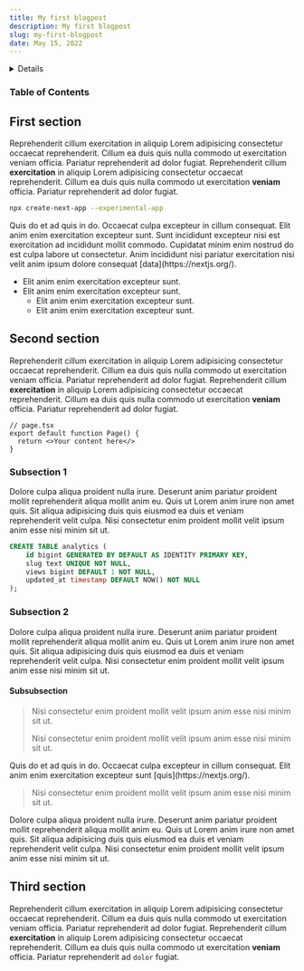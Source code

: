 ```yaml
---
title: My first blogpost
description: My first blogpost
slug: my-first-blogpost
date: May 15, 2022
---
```


<Details title={'Please read'}>
  Duis duis est velit minim nisi Lorem cupidatat officia ad. Ad est sit est commodo labore occaecat.
  Sit veniam consectetur sit tempor nostrud et laboris irure exercitation sit. Ullamco consequat
  dolore magna minim anim. Ea duis eiusmod duis dolor occaecat. Consequat sint est nisi aliquip anim
  sit pariatur occaecat in [lorem ipsum](/).
</Details>

### Table of Contents

## First section

Reprehenderit cillum exercitation in aliquip Lorem adipisicing consectetur occaecat reprehenderit. 
Cillum ea duis quis nulla commodo ut exercitation veniam officia. Pariatur reprehenderit ad dolor fugiat.
Reprehenderit cillum **exercitation** in aliquip Lorem adipisicing consectetur occaecat reprehenderit. 
Cillum ea duis quis nulla commodo ut exercitation **veniam** officia. Pariatur reprehenderit ad dolor fugiat.

```bash
npx create-next-app --experimental-app
```

<Note>
  Quis do et ad quis in do. Occaecat culpa excepteur in cillum consequat. 
  Elit anim enim exercitation excepteur sunt. 
  Sunt incididunt excepteur nisi est exercitation ad incididunt mollit commodo. 
  Cupidatat minim enim nostrud do est culpa labore ut consectetur. 
  Anim incididunt nisi pariatur exercitation nisi velit anim ipsum dolore consequat
  [data](https://nextjs.org/).
</Note>

- Elit anim enim exercitation excepteur sunt. 
- Elit anim enim exercitation excepteur sunt. 
  - Elit anim enim exercitation excepteur sunt.
  - Elit anim enim exercitation excepteur sunt.

## Second section

Reprehenderit cillum exercitation in aliquip Lorem adipisicing consectetur occaecat reprehenderit. 
Cillum ea duis quis nulla commodo ut exercitation veniam officia. Pariatur reprehenderit ad dolor fugiat.
Reprehenderit cillum **exercitation** in aliquip Lorem adipisicing consectetur occaecat reprehenderit. 
Cillum ea duis quis nulla commodo ut exercitation **veniam** officia. Pariatur reprehenderit ad dolor fugiat.

```tsx
// page.tsx
export default function Page() {
  return <>Your content here</>
}
```

### Subsection 1

Dolore culpa aliqua proident nulla irure. 
Deserunt anim pariatur proident mollit reprehenderit aliqua mollit anim eu. 
Quis ut Lorem anim irure non amet quis. Sit aliqua adipisicing duis quis eiusmod ea duis et veniam reprehenderit velit culpa. 
Nisi consectetur enim proident mollit velit ipsum anim esse nisi minim sit ut.

```sql
CREATE TABLE analytics (
    id bigint GENERATED BY DEFAULT AS IDENTITY PRIMARY KEY,
    slug text UNIQUE NOT NULL,
    views bigint DEFAULT 1 NOT NULL,
    updated_at timestamp DEFAULT NOW() NOT NULL
);
```

### Subsection 2

Dolore culpa aliqua proident nulla irure. 
Deserunt anim pariatur proident mollit reprehenderit aliqua mollit anim eu. 
Quis ut Lorem anim irure non amet quis. Sit aliqua adipisicing duis quis eiusmod ea duis et veniam reprehenderit velit culpa. 
Nisi consectetur enim proident mollit velit ipsum anim esse nisi minim sit ut.

#### Subsubsection

> Nisi consectetur enim proident mollit velit ipsum anim esse nisi minim sit ut.
>
> Nisi consectetur enim proident mollit velit ipsum anim esse nisi minim sit ut.

<Note>
  Quis do et ad quis in do. Occaecat culpa excepteur in cillum consequat. 
  Elit anim enim exercitation excepteur sunt [quis](https://nextjs.org/).
</Note>

> Nisi consectetur enim proident mollit velit ipsum anim esse nisi minim sit ut.

Dolore culpa aliqua proident nulla irure. 
Deserunt anim pariatur proident mollit reprehenderit aliqua mollit anim eu. 
Quis ut Lorem anim irure non amet quis. Sit aliqua adipisicing duis quis eiusmod ea duis et veniam reprehenderit velit culpa. 
Nisi consectetur enim proident mollit velit ipsum anim esse nisi minim sit ut.

## Third section

Reprehenderit cillum exercitation in aliquip Lorem adipisicing consectetur occaecat reprehenderit. 
Cillum ea duis quis nulla commodo ut exercitation veniam officia. Pariatur reprehenderit ad dolor fugiat.
Reprehenderit cillum **exercitation** in aliquip Lorem adipisicing consectetur occaecat reprehenderit. 
Cillum ea duis quis nulla commodo ut exercitation **veniam** officia. Pariatur reprehenderit ad `dolor` fugiat.